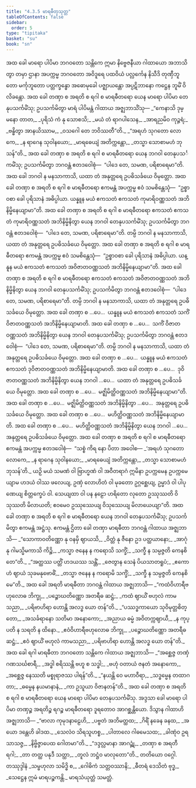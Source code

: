 ```yaml
---
title: "4.3.5 မာရဓီတုသုတ္တ"
tableOfContents: false
sidebar:
  order: 5
type: "tipitaka"
basket: "su"
book: "sn"
---
```



<DynamicBreadcrumb />

<Division number="161" book="sn" e="ch" v="18" p="303">

<Paragraph number="910" book="sn">
အထ ခေါ မာရော ပါပိမာ ဘဂဝတော သန္တိကေ ဣမာ နိဗ္ဗေဇနီယာ ဂါထာယော အဘာသိတွာ တမှာ ဌာနာ အပက္ကမ္မ ဘဂဝတော အဝိဒူရေ ပထဝိယံ ပလ္လင်္ကေန နိသီဒိ တုဏှီဘူတော မင်္ကုဘူတော ပတ္တက္ခန္ဓော အဓောမုခေါ ပဇ္ဈာယန္တော အပ္ပဋိဘာနော ကဋ္ဌေန ဘူမိံ ဝိလိခန္တော. အထ ခေါ တဏှာ စ အရတိ စ ရဂါ စ မာရဓီတရော ယေန မာရော ပါပိမာ တေနုပသင်္ကမိံသု; ဥပသင်္ကမိတွာ မာရံ ပါပိမန္တံ ဂါထာယ အဇ္ဈဘာသိံသု—
</Paragraph>

<Paragraph number="911" type="verses" book="sn">
_“ကေနာသိ ဒုမ္မနော တာတ,_  
_ပုရိသံ ကံ နု သောစသိ;_  
_မယံ တံ ရာဂပါသေန,_  
_အာရညမိဝ ကုဉ္ဇရံ;_  
_ဗန္ဓိတွာ အာနယိဿာမ,_  
_ဝသဂေါ တေ ဘဝိဿတီ”တိ._  

</Paragraph>

<Paragraph number="912" type="verses" book="sn">
_“အရဟံ သုဂတော လောကေ,_  
_န ရာဂေန သုဝါနယော;_  
_မာရဓေယျံ အတိက္ကန္တော,_  
_တသ္မာ သောစာမဟံ ဘုသန်”တိ._  

</Paragraph>

<Paragraph number="913" book="sn">
အထ ခေါ တဏှာ စ အရတိ စ ရဂါ စ မာရဓီတရော ယေန ဘဂဝါ တေနုပသင်္ကမိံသု; ဥပသင်္ကမိတွာ ဘဂဝန္တံ ဧတဒဝေါစုံ—  “ပါဒေ တေ, သမဏ, ပရိစာရေမာ”တိ. အထ ခေါ ဘဂဝါ န မနသာကာသိ, ယထာ တံ အနုတ္တရေ ဥပဓိသင်္ခယေ ဝိမုတ္တော.
</Paragraph>

<Paragraph number="914" book="sn">
အထ ခေါ တဏှာ စ အရတိ စ ရဂါ စ မာရဓီတရော ဧကမန္တံ အပက္ကမ္မ ဧဝံ သမစိန္တေသုံ—  “ဥစ္စာဝစာ ခေါ ပုရိသာနံ အဓိပ္ပါယာ. ယန္နူန မယံ ဧကသတံ ဧကသတံ ကုမာရိဝဏ္ဏသတံ အဘိနိမ္မိနေယျာမာ”တိ. အထ ခေါ တဏှာ စ အရတိ စ ရဂါ စ မာရဓီတရော ဧကသတံ ဧကသတံ ကုမာရိဝဏ္ဏသတံ အဘိနိမ္မိနိတွာ ယေန ဘဂဝါ တေနုပသင်္ကမိံသု; ဥပသင်္ကမိတွာ ဘဂဝန္တံ ဧတဒဝေါစုံ—  “ပါဒေ တေ, သမဏ, ပရိစာရေမာ”တိ. တမ္ပိ ဘဂဝါ န မနသာကာသိ, ယထာ တံ အနုတ္တရေ ဥပဓိသင်္ခယေ ဝိမုတ္တော.
</Paragraph>

<Paragraph number="915" book="sn">
အထ ခေါ တဏှာ စ အရတိ စ ရဂါ စ မာရဓီတရော ဧကမန္တံ အပက္ကမ္မ ဧဝံ သမစိန္တေသုံ—  “ဥစ္စာဝစာ ခေါ ပုရိသာနံ အဓိပ္ပါယာ. ယန္နူန မယံ ဧကသတံ ဧကသတံ အဝိဇာတဝဏ္ဏသတံ အဘိနိမ္မိနေယျာမာ”တိ. အထ ခေါ တဏှာ စ အရတိ စ ရဂါ စ မာရဓီတရော ဧကသတံ ဧကသတံ အဝိဇာတဝဏ္ဏသတံ အဘိနိမ္မိနိတွာ ယေန ဘဂဝါ တေနုပသင်္ကမိံသု; ဥပသင်္ကမိတွာ ဘဂဝန္တံ ဧတဒဝေါစုံ—  “ပါဒေ တေ, သမဏ, ပရိစာရေမာ”တိ. တမ္ပိ ဘဂဝါ န မနသာကာသိ, ယထာ တံ အနုတ္တရေ ဥပဓိသင်္ခယေ ဝိမုတ္တော.
</Paragraph>

<Paragraph number="916" book="sn">
အထ ခေါ တဏှာ စ …ပေ…  ယန္နူန မယံ ဧကသတံ ဧကသတံ သကိံ ဝိဇာတဝဏ္ဏသတံ အဘိနိမ္မိနေယျာမာတိ. အထ ခေါ တဏှာ စ …ပေ…  သကိံ ဝိဇာတဝဏ္ဏသတံ အဘိနိမ္မိနိတွာ ယေန ဘဂဝါ တေနုပသင်္ကမိံသု; ဥပသင်္ကမိတွာ ဘဂဝန္တံ ဧတဒဝေါစုံ—  “ပါဒေ တေ, သမဏ, ပရိစာရေမာ”တိ. တမ္ပိ ဘဂဝါ န မနသာကာသိ, ယထာ တံ အနုတ္တရေ ဥပဓိသင်္ခယေ ဝိမုတ္တော.
</Paragraph>

<Paragraph number="917" book="sn">
အထ ခေါ တဏှာ စ …ပေ…  ယန္နူန မယံ ဧကသတံ ဧကသတံ ဒုဝိဇာတဝဏ္ဏသတံ အဘိနိမ္မိနေယျာမာတိ. အထ ခေါ တဏှာ စ …ပေ…  ဒုဝိဇာတဝဏ္ဏသတံ အဘိနိမ္မိနိတွာ ယေန ဘဂဝါ …ပေ…  ယထာ တံ အနုတ္တရေ ဥပဓိသင်္ခယေ ဝိမုတ္တော. အထ ခေါ တဏှာ စ …ပေ…  မဇ္ဈိမိတ္ထိဝဏ္ဏသတံ အဘိနိမ္မိနေယျာမာ”တိ. အထ ခေါ တဏှာ စ …ပေ…  မဇ္ဈိမိတ္ထိဝဏ္ဏသတံ အဘိနိမ္မိနိတွာ …ပေ…  အနုတ္တရေ ဥပဓိသင်္ခယေ ဝိမုတ္တော.
</Paragraph>

<Paragraph number="918" book="sn">
အထ ခေါ တဏှာ စ …ပေ…  မဟိတ္ထိဝဏ္ဏသတံ အဘိနိမ္မိနေယျာမာတိ. အထ ခေါ တဏှာ စ …ပေ…  မဟိတ္ထိဝဏ္ဏသတံ အဘိနိမ္မိနိတွာ ယေန ဘဂဝါ …ပေ…  အနုတ္တရေ ဥပဓိသင်္ခယေ ဝိမုတ္တော. အထ ခေါ တဏှာ စ အရတိ စ ရဂါ စ မာရဓီတရော ဧကမန္တံ အပက္ကမ္မ ဧတဒဝေါစုံ—  “သစ္စံ ကိရ နော ပိတာ အဝေါစ—
</Paragraph>

<Paragraph number="919" type="verses" book="sn">
_‘အရဟံ သုဂတော လောကေ,_  
_န ရာဂေန သုဝါနယော;_  
_မာရဓေယျံ အတိက္ကန္တော,_  
_တသ္မာ သောစာမဟံ ဘုသန်’တိ._  

</Paragraph>

<Paragraph number="920" book="sn">
ယဉှိ မယံ သမဏံ ဝါ ဗြာဟ္မဏံ ဝါ အဝီတရာဂံ ဣမိနာ ဥပက္ကမေန ဥပက္ကမေယျာမ ဟဒယံ ဝါဿ ဖလေယျ, ဥဏှံ လောဟိတံ ဝါ မုခတော ဥဂ္ဂစ္ဆေယျ, ဥမ္မာဒံ ဝါ ပါပုဏေယျ စိတ္တက္ခေပံ ဝါ. သေယျထာ ဝါ ပန နဠော ဟရိတော လုတော ဥဿုဿတိ ဝိသုဿတိ မိလာယတိ; ဧဝမေဝ ဥဿုဿေယျ ဝိသုဿေယျ မိလာယေယျာ”တိ.
</Paragraph>

<Paragraph number="921" book="sn">
အထ ခေါ တဏှာ စ အရတိ စ ရဂါ စ မာရဓီတရော ယေန ဘဂဝါ တေနုပသင်္ကမိံသု; ဥပသင်္ကမိတွာ ဧကမန္တံ အဋ္ဌံသု. ဧကမန္တံ ဌိတာ ခေါ တဏှာ မာရဓီတာ ဘဂဝန္တံ ဂါထာယ အဇ္ဈဘာသိ—
</Paragraph>

<Paragraph number="922" type="verses" book="sn">
_“သောကာဝတိဏ္ဏော နု ဝနမှိ ဈာယသိ,_  
_ဝိတ္တံ နု ဇီနော ဥဒ ပတ္ထယာနော;_  
_အာဂုံ နု ဂါမသ္မိမကာသိ ကိဉ္စိ,_  
_ကသ္မာ ဇနေန န ကရောသိ သက္ခိံ;_  
_သက္ခီ န သမ္ပဇ္ဇတိ ကေနစိ တေ”တိ._  

</Paragraph>

<Paragraph number="923" type="verses" book="sn">
_“အတ္ထဿ ပတ္တိံ ဟဒယဿ သန္တိံ,_  
_ဇေတွာန သေနံ ပိယသာတရူပံ;_  
_ဧကောဟံ ဈာယံ သုခမနုဗောဓိံ,_  
_တသ္မာ ဇနေန န ကရောမိ သက္ခိံ;_  
_သက္ခီ န သမ္ပဇ္ဇတိ ကေနစိ မေ”တိ._  

</Paragraph>

<Paragraph number="924" book="sn">
အထ ခေါ အရတိ မာရဓီတာ ဘဂဝန္တံ ဂါထာယ အဇ္ဈဘာသိ—
</Paragraph>

<Paragraph number="925" type="verses" book="sn">
_“ကထံဝိဟာရီဗဟုလောဓ ဘိက္ခု,_  
_ပဉ္စောဃတိဏ္ဏော အတရီဓ ဆဋ္ဌံ;_  
_ကထံ ဈာယိံ ဗဟုလံ ကာမသညာ,_  
_ပရိဗာဟိရာ ဟောန္တိ အလဒ္ဓ ယော တန်”တိ._  

</Paragraph>

<Paragraph number="926" type="verses" book="sn">
_“ပဿဒ္ဓကာယော သုဝိမုတ္တစိတ္တော,_  
_အသင်္ခရာနော သတိမာ အနောကော;_  
_အညာယ ဓမ္မံ အဝိတက္ကဈာယီ,_  
_န ကုပ္ပတိ န သရတိ န ထိနော._  

</Paragraph>

<Paragraph number="927" type="verses" book="sn">
_ဧဝံဝိဟာရီဗဟုလောဓ ဘိက္ခု,_  
_ပဉ္စောဃတိဏ္ဏော အတရီဓ ဆဋ္ဌံ;_  
_ဧဝံ ဈာယိံ ဗဟုလံ ကာမသညာ,_  
_ပရိဗာဟိရာ ဟောန္တိ အလဒ္ဓ ယော တန်”တိ._  

</Paragraph>

<Paragraph number="928" book="sn">
အထ ခေါ ရဂါ မာရဓီတာ ဘဂဝတော သန္တိကေ ဂါထာယ အဇ္ဈဘာသိ—
</Paragraph>

<Paragraph number="929" type="verses" book="sn">
_“အစ္ဆေဇ္ဇ တဏှံ ဂဏသင်္ဃစာရီ,_  
_အဒ္ဓါ စရိဿန္တိ ဗဟူ စ သဒ္ဓါ;_  
_ဗဟုံ ဝတာယံ ဇနတံ အနောကော,_  
_အစ္ဆေဇ္ဇ နေဿတိ မစ္စုရာဇဿ ပါရန်”တိ._  

</Paragraph>

<Paragraph number="930" type="verses" book="sn">
_“နယန္တိ ဝေ မဟာဝီရာ,_  
_သဒ္ဓမ္မေန တထာဂတာ;_  
_ဓမ္မေန နယမာနာနံ,_  
_ကာ ဥသူယာ ဝိဇာနတန်”တိ._  

</Paragraph>

<Paragraph number="931" book="sn">
အထ ခေါ တဏှာ စ အရတိ စ ရဂါ စ မာရဓီတရော ယေန မာရော ပါပိမာ တေနုပသင်္ကမိံသု. အဒ္ဒသာ ခေါ မာရော ပါပိမာ တဏှဉ္စ အရတိဉ္စ ရဂဉ္စ မာရဓီတရော ဒူရတောဝ အာဂစ္ဆန္တိယော. ဒိသွာန ဂါထာဟိ အဇ္ဈဘာသိ—
</Paragraph>

<Paragraph number="932" type="verses" book="sn">
_“ဗာလာ ကုမုဒနာဠေဟိ,_  
_ပဗ္ဗတံ အဘိမတ္ထထ;_  
_ဂိရိံ နခေန ခနထ,_  
_အယော ဒန္တေဟိ ခါဒထ._  

</Paragraph>

<Paragraph number="933" type="verses" book="sn">
_သေလံဝ သိရသူဟစ္စ,_  
_ပါတာလေ ဂါဓမေသထ;_  
_ခါဏုံဝ ဥရသာသဇ္ဇ,_  
_နိဗ္ဗိဇ္ဇာပေထ ဂေါတမာ”တိ._  

</Paragraph>

<Paragraph number="934" type="verses" book="sn">
_“ဒဒ္ဒလ္လမာနာ အာဂဉ္ဆုံ,_  
_တဏှာ စ အရတီ ရဂါ;_  
_တာ တတ္ထ ပနုဒီ သတ္ထာ,_  
_တူလံ ဘဋ္ဌံဝ မာလုတော”တိ._  


</Paragraph>
</Division>

<Paragraph number="935" type="center" book="sn">
တတိယော ဝဂ္ဂေါ.



</Paragraph>

<Paragraph number="936" type="center" book="sn">
တဿုဒ္ဒါနံ


</Paragraph>

<Paragraph number="937" type="verses" book="sn">
_သမ္ဗဟုလာ သမိဒ္ဓိ စ,_  
_ဂေါဓိကံ သတ္တဝဿာနိ;_  
_ဓီတရံ ဒေသိတံ ဗုဒ္ဓ,_  
_သေဋ္ဌေန ဣမံ မာရပဉ္စကန္တိ._  


</Paragraph>

<Paragraph number="938" type="center" book="sn">
မာရသံယုတ္တံ သမတ္တံ.
</Paragraph>